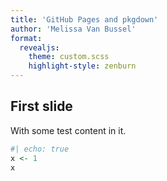 ```yaml
---
title: 'GitHub Pages and pkgdown'
author: 'Melissa Van Bussel'
format:
  revealjs:
    theme: custom.scss
    highlight-style: zenburn
---
```


## First slide

With some test content in it.

```r
#| echo: true
x <- 1
x
```
